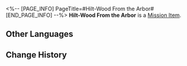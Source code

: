 <%-- [PAGE_INFO]
PageTitle=#Hilt-Wood From the Arbor#
[END_PAGE_INFO] --%>
{{Item Infobox
|id          = 140298
|image       = Item Hilt-Wood From the Arbor.png
|type        = Mission Item
|invCategory = Missions
|rarity      = 3
|effect      = 
|description = In Mr. Xiyan's story, this is wood from the Arbor, ready to be made into a weapon hilt. But in your eyes, this is just a tree branch.
}}
{{Description|''"The seed in the vessel gradually sprouts and countless twigs converge into one, as if an invisible hand is weaving it into the shape of a hilt."''<br />''"Say what you want. This is still just a tree branch."''}}
'''Hilt-Wood From the Arbor''' is a [[Mission Item]].

==Other Languages==
{{Other Languages
|en   = Hilt-Wood From the Arbor
|zhs  = 建木柄材
|zht  = 建木柄材
|ja   = 建木でできた柄の材料
|ko   = 불멸의 거목 칼자루 재료
|es   = Empuñadura de madera del Árbol de la Ambrosía
|fr   = Poignée en bois d'Arbre d'ambroisie
|ru   = Рукоять Древа амброзии
|th   = ด้ามไม้จาก Arbor
|vi   = Chuôi Kiếm Cây Kiến Tạo
|de   = Himmelsbaum-Holzgriff
|id   = Gagang dari Arbor
|pt   = Bainha de Madeira da Árvore
}}

==Change History==
{{Change History|2.0}}